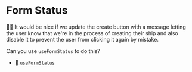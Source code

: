 # Form Status

👨‍💼 It would be nice if we update the create button with a message letting the
user know that we're in the process of creating their ship and also disable it
to prevent the user from clicking it again by mistake.

Can you use `useFormStatus` to do this?

- [📜 `useFormStatus`](https://react.dev/reference/react-dom/hooks/useFormStatus)

